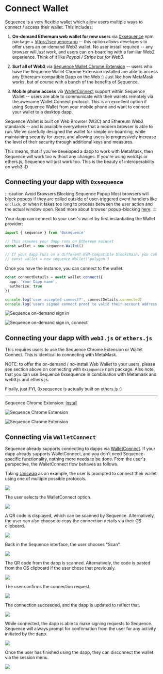 # Connect Wallet

Sequence is a very flexible wallet which allow users multiple ways to connect / access their wallet. This includes:

1. **On-demand Ethereum web wallet for new users** via [0xsequence](https://www.npmjs.com/package/0xsequence) npm package + https://sequence.app -- this option allows
developers to offer users an on-demand Web3 wallet. No user install required -- any browser will *just work*, and users
can on-boarding with a familiar Web2 experience. Think of it like *Paypal / Stripe but for Web3*. 

2. **Surf all of Web3** via [Sequence Wallet Chrome Extension](https://chrome.google.com/webstore/detail/sequence-wallet/ocmccklecaalljlflmclidjeclpcpdim?hl=en) -- users
who have the Sequence Wallet Chrome Extension installed are able to access any Ethereum-compatible Dapp on the Web :) Just like how MetaMask works,
but of course with a bunch of the benefits of Sequence.

3. **Mobile phone access** via [WalletConnect](https://walletconnect.com/) support within Sequence Wallet -- users are able to communicate with their wallets remotely
via the awesome Wallet Connect protocol. This is an excellent option if using Sequence Wallet from your mobile phone and want to connect
your wallet to a desktop dapp.

Sequence Wallet is built on Web Browser (W3C) and Ethereum Web3 standards -- and is available everywhere that a modern browser is able to run.
We've carefully designed the wallet for simple on-boarding, while maintaining security for users, and allowing users to progressively
increase the level of their security through additional keys and measures.

This means, that if you've developed a dapp to work with MetaMask, then Sequence will work too without any changes. If you're
using web3.js or ethers.js, Sequence will just work too. This is the beauty of interoperability on web3 :D 


## Connecting your dapp with `0xsequence`

:::caution Avoid Browsers Blocking Sequence Popup
Most browsers will block popups if they are called outside of user-triggered event handlers like `onclick`, or when it takes too long to process between the user action and the actual window open.
Read more about browser popup-blocking [here](https://javascript.info/popup-windows#popup-blocking).
:::

Your dapp can connect to your user's wallet by first instantiating the Wallet provider:

```ts
import { sequence } from '0xsequence'

// This assumes your dapp runs on Ethereum mainnet
const wallet = new sequence.Wallet()

// If your dapp runs on a different EVM-compatible blockchain, you can specify its name as the argument
// const wallet = new sequence.Wallet('polygon')
```



Once you have the instance, you can connect to the wallet:

```ts
const connectDetails = await wallet.connect({
  app: 'Your Dapp name',
  authorize: true
})

console.log('user accepted connect?', connectDetails.connected)
console.log('users signed connect proof to valid their account address:', connectDetails.proof)
```

![Sequence on-demand sign in](/img/build/sign-in-fresh.png)

![Sequence on-demand sign in, connect](/img/build/sign-in-connect.png)


## Connecting your dapp with `web3.js` or `ethers.js`

This requires users to use the Sequence Chrome Extension or Wallet Connect. This is identical to connecting with MetaMask.

NOTE: to offer the on-demand / no-install Web Wallet to your users, please see section above on connecting with `0xsequence` npm package.
Also note, that you can use Sequence 0xsequence in combination with Metamask and web3.js and ethers.js.

Finally, just FYI, 0xsequence is actually built on ethers.js :)

---

Sequence Chrome Extension: [Install](https://chrome.google.com/webstore/detail/sequence-wallet/ocmccklecaalljlflmclidjeclpcpdim?hl=en)

![Sequence Chrome Extension](/img/build/seq-chrome-store.png)

![Sequence Chrome Extension](/img/build/seq-chrome-ext-uniswap.png)


## Connecting via `WalletConnect`

Sequence already supports connecting to dapps via [WalletConnect](https://walletconnect.com).
If your dapp already supports WalletConnect, and you don't need Sequence-specific functionality, nothing more needs to be done.
From the user's perspective, the WalletConnect flow behaves as follows.

Taking [Uniswap](https://app.uniswap.org) as an example, the user is prompted to connect their wallet using one of multiple possible protocols.

<img src="/img/walletconnect/connect-wallet.png" />

The user selects the WalletConnect option.

<img src="/img/walletconnect/select-walletconnect.png" />

A QR code is displayed, which can be scanned by Sequence.
Alternatively, the user can also choose to copy the connection details via their OS clipboard.

<img src="/img/walletconnect/qr-code.png" />

Back in the Sequence interface, the user chooses "Scan".

<img src="/img/walletconnect/scan.png" />

The QR code from the dapp is scanned.
Alternatively, the code is pasted from the OS clipboard if the user chose that previously.

<img src="/img/walletconnect/scan-qr-code.png" />

The user confirms the connection request.

<img src="/img/walletconnect/confirm.png" />

The connection succeeded, and the dapp is updated to reflect that.

<img src="/img/walletconnect/success.png" />

While connected, the dapp is able to make signing requests to Sequence.
Sequence will always prompt for confirmation from the user for any activity initiated by the dapp.

<img src="/img/walletconnect/activity.png" />

Once the user has finished using the dapp, they can disconnect the wallet via the session menu.

<img src="/img/walletconnect/disconnect.png" />
